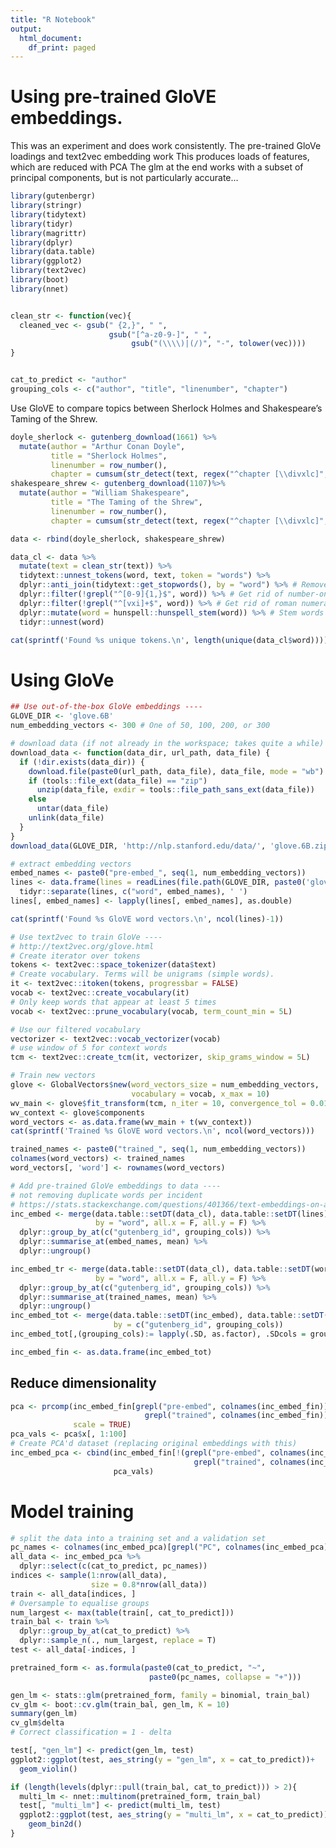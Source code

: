 ```yaml
---
title: "R Notebook"
output:
  html_document:
    df_print: paged
---
```


# Using pre-trained GloVE embeddings. 

This was an experiment and does work consistently.
The pre-trained GloVe loadings and text2vec embedding work
This produces loads of features, which are reduced with PCA
The glm at the end works with a subset of principal components, but is not particularly accurate...

```r
library(gutenbergr)
library(stringr)
library(tidytext)
library(tidyr)
library(magrittr)
library(dplyr)
library(data.table)
library(ggplot2)
library(text2vec)
library(boot)
library(nnet)


clean_str <- function(vec){
  cleaned_vec <- gsub(" {2,}", " ", 
                      gsub("[^a-z0-9-]", " ", 
                           gsub("(\\\\)|(/)", "-", tolower(vec))))
}


cat_to_predict <- "author"
grouping_cols <- c("author", "title", "linenumber", "chapter")
```

Use GloVE to compare topics between Sherlock Holmes and Shakespeare's Taming of the Shrew. 

```r
doyle_sherlock <- gutenberg_download(1661) %>%
  mutate(author = "Arthur Conan Doyle",
         title = "Sherlock Holmes",
         linenumber = row_number(), 
         chapter = cumsum(str_detect(text, regex("^chapter [\\divxlc]", ignore_case = TRUE))))
shakespeare_shrew <- gutenberg_download(1107)%>%
  mutate(author = "William Shakespeare",
         title = "The Taming of the Shrew",
         linenumber = row_number(), 
         chapter = cumsum(str_detect(text, regex("^chapter [\\divxlc]", ignore_case = TRUE))))

data <- rbind(doyle_sherlock, shakespeare_shrew)
```

```r
data_cl <- data %>%
  mutate(text = clean_str(text)) %>%
  tidytext::unnest_tokens(word, text, token = "words") %>%
  dplyr::anti_join(tidytext::get_stopwords(), by = "word") %>% # Remove stop-words
  dplyr::filter(!grepl("^[0-9]{1,}$", word)) %>% # Get rid of number-only 'words'
  dplyr::filter(!grepl("^[vxi]+$", word)) %>% # Get rid of roman numerals
  dplyr::mutate(word = hunspell::hunspell_stem(word)) %>% # Stem words to group better
  tidyr::unnest(word)

cat(sprintf('Found %s unique tokens.\n', length(unique(data_cl$word))))
```

# Using GloVe

```r
## Use out-of-the-box GloVe embeddings ----
GLOVE_DIR <- 'glove.6B'
num_embedding_vectors <- 300 # One of 50, 100, 200, or 300

# download data (if not already in the workspace; takes quite a while)
download_data <- function(data_dir, url_path, data_file) {
  if (!dir.exists(data_dir)) {
    download.file(paste0(url_path, data_file), data_file, mode = "wb")
    if (tools::file_ext(data_file) == "zip")
      unzip(data_file, exdir = tools::file_path_sans_ext(data_file))
    else
      untar(data_file)
    unlink(data_file)
  }
}
download_data(GLOVE_DIR, 'http://nlp.stanford.edu/data/', 'glove.6B.zip')
```

```r
# extract embedding vectors
embed_names <- paste0("pre-embed_", seq(1, num_embedding_vectors))
lines <- data.frame(lines = readLines(file.path(GLOVE_DIR, paste0('glove.6B.', num_embedding_vectors, 'd.txt')))) %>%
  tidyr::separate(lines, c("word", embed_names), ' ')
lines[, embed_names] <- lapply(lines[, embed_names], as.double)

cat(sprintf('Found %s GloVE word vectors.\n', ncol(lines)-1))
```

```r
# Use text2vec to train GloVe ----
# http://text2vec.org/glove.html
# Create iterator over tokens
tokens <- text2vec::space_tokenizer(data$text)
# Create vocabulary. Terms will be unigrams (simple words).
it <- text2vec::itoken(tokens, progressbar = FALSE)
vocab <- text2vec::create_vocabulary(it)
# Only keep words that appear at least 5 times
vocab <- text2vec::prune_vocabulary(vocab, term_count_min = 5L)

# Use our filtered vocabulary
vectorizer <- text2vec::vocab_vectorizer(vocab)
# use window of 5 for context words
tcm <- text2vec::create_tcm(it, vectorizer, skip_grams_window = 5L)
```

```r
# Train new vectors
glove <- GlobalVectors$new(word_vectors_size = num_embedding_vectors, 
                           vocabulary = vocab, x_max = 10)
wv_main <- glove$fit_transform(tcm, n_iter = 10, convergence_tol = 0.01)
wv_context <- glove$components
word_vectors <- as.data.frame(wv_main + t(wv_context))
cat(sprintf('Trained %s GloVE word vectors.\n', ncol(word_vectors)))

trained_names <- paste0("trained_", seq(1, num_embedding_vectors))
colnames(word_vectors) <- trained_names
word_vectors[, 'word'] <- rownames(word_vectors)
```

```r
# Add pre-trained GloVe embeddings to data ----
# not removing duplicate words per incident
# https://stats.stackexchange.com/questions/401366/text-embeddings-on-a-small-dataset
inc_embed <- merge(data.table::setDT(data_cl), data.table::setDT(lines), 
                   by = "word", all.x = F, all.y = F) %>%
  dplyr::group_by_at(c("gutenberg_id", grouping_cols)) %>%
  dplyr::summarise_at(embed_names, mean) %>%
  dplyr::ungroup()

inc_embed_tr <- merge(data.table::setDT(data_cl), data.table::setDT(word_vectors), 
                   by = "word", all.x = F, all.y = F) %>%
  dplyr::group_by_at(c("gutenberg_id", grouping_cols)) %>%
  dplyr::summarise_at(trained_names, mean) %>%
  dplyr::ungroup() 
inc_embed_tot <- merge(data.table::setDT(inc_embed), data.table::setDT(inc_embed_tr),
                       by = c("gutenberg_id", grouping_cols))
inc_embed_tot[,(grouping_cols):= lapply(.SD, as.factor), .SDcols = grouping_cols]

inc_embed_fin <- as.data.frame(inc_embed_tot)
```

## Reduce dimensionality

```r
pca <- prcomp(inc_embed_fin[grepl("pre-embed", colnames(inc_embed_fin)) | 
                              grepl("trained", colnames(inc_embed_fin))], 
              scale = TRUE)
pca_vals <- pca$x[, 1:100]
# Create PCA'd dataset (replacing original embeddings with this)
inc_embed_pca <- cbind(inc_embed_fin[!(grepl("pre-embed", colnames(inc_embed_fin)) | 
                                         grepl("trained", colnames(inc_embed_fin)))],
                       pca_vals)
```

# Model training

```r
# split the data into a training set and a validation set
pc_names <- colnames(inc_embed_pca)[grepl("PC", colnames(inc_embed_pca))]
all_data <- inc_embed_pca %>%
  dplyr::select(c(cat_to_predict, pc_names))
indices <- sample(1:nrow(all_data), 
                  size = 0.8*nrow(all_data))
train <- all_data[indices, ]
# Oversample to equalise groups
num_largest <- max(table(train[, cat_to_predict]))
train_bal <- train %>%
  dplyr::group_by_at(cat_to_predict) %>%
  dplyr::sample_n(., num_largest, replace = T)
test <- all_data[-indices, ]
```

```r
pretrained_form <- as.formula(paste0(cat_to_predict, "~", 
                               paste0(pc_names, collapse = "+")))

gen_lm <- stats::glm(pretrained_form, family = binomial, train_bal)
cv_glm <- boot::cv.glm(train_bal, gen_lm, K = 10)
summary(gen_lm)
cv_glm$delta
# Correct classification = 1 - delta
```

```r
test[, "gen_lm"] <- predict(gen_lm, test)
ggplot2::ggplot(test, aes_string(y = "gen_lm", x = cat_to_predict))+
  geom_violin()
```

```r
if (length(levels(dplyr::pull(train_bal, cat_to_predict))) > 2){
  multi_lm <- nnet::multinom(pretrained_form, train_bal)
  test[, "multi_lm"] <- predict(multi_lm, test)
  ggplot2::ggplot(test, aes_string(y = "multi_lm", x = cat_to_predict))+
    geom_bin2d()
}
```


